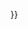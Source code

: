 {{Infobox element/symbol-to-name/format
|symbol={{{symbol|}}}
|format={{{format|none}}}
|value={{#switch:{{{symbol|}}}
<!--- Period 1 --->
|  H=氫
| He=氦
<!--- Period 2 --->
| Li=鋰
| Be=鈹
|  B=硼
|  C=碳
|  N=氮
|  O=氧
|  F=氟
| Ne=氖
<!--- Period 3 --->
| Na=鈉
| Mg=鎂
| Al=鋁
| Si=矽
|  P=磷
|  S=硫
| Cl=氯
| Ar=氬
<!--- Period 4 --->
| K=鉀
| Ca=鈣
| Sc=鈧
| Ti=鈦
|  V=釩
| Cr=鉻
| Mn=錳
| Fe=鐵
| Co=鈷
| Ni=鎳
| Cu=銅
| Zn=鋅
| Ga=鎵
| Ge=鍺
| As=砷
| Se=硒
| Br=溴
| Kr=氪
<!--- Period 5 --->
| Rb=銣
| Sr=鍶
|  Y=釔
| Zr=鋯
| Nb=鈮
| Mo=鉬
| Tc=鎝
| Ru=釕
| Rh=銠
| Pd=鈀
| Ag=銀
| Cd=鎘
| In=銦
| Sn=錫
| Sb=銻
| Te=碲
|  I=碘
| Xe=氙
<!--- Period 6 --->
| Cs=銫
| Ba=鋇
| La=鑭
| Ce=鈰
| Pr=镨
| Nd=钕
| Pm=钷
| Sm=钐
| Eu=铕
| Gd=钆
| Tb=铽
| Dy=镝
| Ho=钬
| Er=铒
| Tm=铥
| Yb=镱
| Lu=镥
| Hf=鉿
| Ta=鉭
| W=鎢
| Re=錸
| Os=鋨
| Ir=铱
| Pt=鉑
| Au=金
| Hg=汞
| Tl=鉈
| Pb=鉛
| Bi=鉍
| Po=釙
| At=砹
| Rn=氡
<!--- Period 7 --->
| Fr=鍅
| Ra=鐳
| Ac=锕
| Th=钍
| Pa=镤
| U=鈾
| Np=镎
| Pu=钚
| Am=镅
| Cm=锔
| Bk=锫
| Cf=锎
| Es=锿
| Fm=镄
| Md=钔
| No=锘
| Lr=鐒
| Rf=鑪
| Db=𨧀
| Sg=𨭎
| Bh=𨨏
| Hs=𨭆
| Mt=䥑
| Ds=鐽
| Rg=錀
| Cn=鎶
| Nh=鉨
| Fl=鈇
| Mc=镆
| Lv=鉝
| Ts=鿬
| Og=鿫
<!--- Period 8--->
| Uue=ununennium
| Ubn=unbinilium
| Ubu=unbiunium
| Ubb=unbibium
| Ubt=unbitrium
| Ubq=unbiquadium
| Ubp=unbipentium
| Ubh=unbihexium
| Ubs=unbiseptium
| Ubo=unbioctium
|#default={{{default|}}}
}}}}<!--

--><noinclude>{{documentation}}</noinclude>